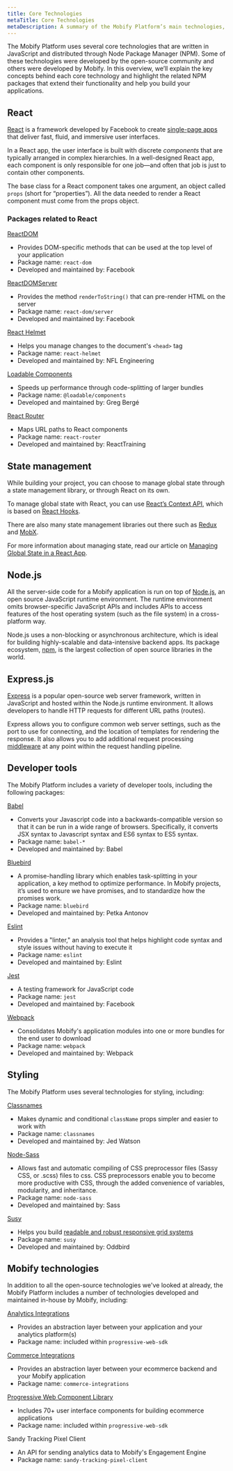 ```yaml
---
title: Core Technologies
metaTitle: Core Technologies
metaDescription: A summary of the Mobify Platform’s main technologies, highlighting how they’re used in the Platform.
---
```


The Mobify Platform uses several core technologies that are written in JavaScript and distributed through Node Package Manager (NPM). Some of these technologies were developed by the open-source community and others were developed by Mobify. In this overview, we’ll explain the key concepts behind each core technology and highlight the related NPM packages that extend their functionality and help you build your applications.

## React

[React](https://reactjs.org/) is a framework developed by Facebook to create [single-page apps](https://flaviocopes.com/single-page-application/) that deliver fast, fluid, and immersive user interfaces.

In a React app, the user interface is built with discrete _components_ that are typically arranged in complex hierarchies. In a well-designed React app, each component is only responsible for one job—and often that job is just to contain other components.

The base class for a React component takes one argument, an object called `props` (short for “properties”). All the data needed to render a React component must come from the props object.

### Packages related to React

[ReactDOM](https://reactjs.org/docs/react-dom.html)

-   Provides DOM-specific methods that can be used at the top level of your application
-   Package name: `react-dom`
-   Developed and maintained by: Facebook

[ReactDOMServer](https://reactjs.org/docs/react-dom-server.html)

-   Provides the method `renderToString()` that can pre-render HTML on the server
-   Package name: `react-dom/server`
-   Developed and maintained by: Facebook

[React Helmet](https://github.com/nfl/react-helmet/blob/master/README.md)

-   Helps you manage changes to the document's `<head>` tag
-   Package name: `react-helmet`
-   Developed and maintained by: NFL Engineering

[Loadable Components](https://loadable-components.com/)

-   Speeds up performance through code-splitting of larger bundles
-   Package name: `@loadable/components`
-   Developed and maintained by: Greg Bergé

[React Router](https://reacttraining.com/react-router/)

-   Maps URL paths to React components
-   Package name: `react-router`
-   Developed and maintained by: ReactTraining

## State management

While building your project, you can choose to manage global state through a state management library, or through React on its own.

To manage global state with React, you can use [React’s Context API](https://reactjs.org/docs/context.html), which is based on [React Hooks](https://reactjs.org/docs/hooks-intro.html).

There are also many state management libraries out there such as [Redux](https://redux.js.org/) and [MobX](https://mobx.js.org/README.html).

For more information about managing state, read our article on [Managing Global State in a React App](/how-to-guides/categories/state-management/managing-global-state).

## Node.js

All the server-side code for a Mobify application is run on top of [Node.js](https://nodejs.org/), an open source JavaScript runtime environment. The runtime environment omits browser-specific JavaScript APIs and includes APIs to access features of the host operating system (such as the file system) in a cross-platform way.

Node.js uses a non-blocking or asynchronous architecture, which is ideal for building highly-scalable and data-intensive backend apps. Its package ecosystem, [npm](https://www.npmjs.com/), is the largest collection of open source libraries in the world.

## Express.js

[Express](https://expressjs.com/) is a popular open-source web server framework, written in JavaScript and hosted within the Node.js runtime environment. It allows developers to handle HTTP requests for different URL paths (routes).

Express allows you to configure common web server settings, such as the port to use for connecting, and the location of templates for rendering the response. It also allows you to add additional request processing [middleware](https://expressjs.com/en/guide/writing-middleware.html) at any point within the request handling pipeline.

## Developer tools

The Mobify Platform includes a variety of developer tools, including the following packages:

[Babel](https://babeljs.io/docs/en/)

-   Converts your Javascript code into a backwards-compatible version so that it can be run in a wide range of browsers. Specifically, it converts JSX syntax to Javascript syntax and ES6 syntax to ES5 syntax.
-   Package name: `babel-*`
-   Developed and maintained by: Babel

[Bluebird](http://bluebirdjs.com/docs/getting-started.html)

-   A promise-handling library which enables task-splitting in your application, a key method to optimize performance. In Mobify projects, it’s used to ensure we have promises, and to standardize how the promises work.
-   Package name: `bluebird`
-   Developed and maintained by: Petka Antonov

[Eslint](https://eslint.org/)

-   Provides a "linter," an analysis tool that helps highlight code syntax and style issues without having to execute it
-   Package name: `eslint`
-   Developed and maintained by: Eslint

[Jest](https://jestjs.io/)

-   A testing framework for JavaScript code
-   Package name: `jest`
-   Developed and maintained by: Facebook

[Webpack](https://webpack.js.org/concepts/)

-   Consolidates Mobify's application modules into one or more bundles for the end user to download
-   Package name: `webpack`
-   Developed and maintained by: Webpack

## Styling

The Mobify Platform uses several technologies for styling, including:

[Classnames](https://github.com/JedWatson/classnames/blob/master/README.md)

-   Makes dynamic and conditional `className` props simpler and easier to work with
-   Package name: `classnames`
-   Developed and maintained by: Jed Watson

[Node-Sass](https://www.npmjs.com/package/node-sass)

-   Allows fast and automatic compiling of CSS preprocessor files (Sassy CSS, or .scss) files to css. CSS preprocessors enable you to become more productive with CSS, through the added convenience of variables, modularity, and inheritance.
-   Package name: `node-sass`
-   Developed and maintained by: Sass

[Susy](https://www.oddbird.net/susy/)

-   Helps you build [readable and robust responsive grid systems](/how-to-guides/categories/design/creating-responsive-layout-grids-with-susy)
-   Package name: `susy`
-   Developed and maintained by: Oddbird

## Mobify technologies

In addition to all the open-source technologies we've looked at already, the Mobify Platform includes a number of technologies developed and maintained in-house by Mobify, including:

[Analytics Integrations](/apis-and-sdks/progressive-web-sdk/analytics-integrations/overview)

-   Provides an abstraction layer between your application and your analytics platform(s)
-   Package name: included within `progressive-web-sdk`

[Commerce Integrations](/apis-and-sdks/commerce-integrations/overview)

-   Provides an abstraction layer between your ecommerce backend and your Mobify application
-   Package name: `commerce-integrations`

[Progressive Web Component Library](/apis-and-sdks/component-library/components/Accordion)

-   Includes 70+ user interface components for building ecommerce applications
-   Package name: included within `progressive-web-sdk`

Sandy Tracking Pixel Client

-   An API for sending analytics data to Mobify's Engagement Engine
-   Package name: `sandy-tracking-pixel-client`
